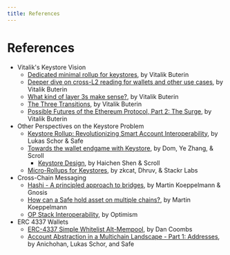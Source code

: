 ```yaml
---
title: References
---
```


# References

* Vitalik's Keystore Vision
  * [Dedicated minimal rollup for keystores](https://notes.ethereum.org/@vbuterin/minimal_keystore_rollup), by Vitalik Buterin
  * [Deeper dive on cross-L2 reading for wallets and other use cases](https://vitalik.eth.limo/general/2023/06/20/deeperdive.html), by Vitalik Buterin
  * [What kind of layer 3s make sense?](https://vitalik.eth.limo/general/2022/09/17/layer_3.html), by Vitalik Buterin
  * [The Three Transitions](https://vitalik.eth.limo/general/2023/06/09/three_transitions.html), by Vitalik Buterin
  * [Possible Futures of the Ethereum Protocol, Part 2: The Surge](https://vitalik.eth.limo/general/2024/10/17/futures2.html), by Vitalik Buterin
* Other Perspectives on the Keystore Problem
  * [Keystore Rollup: Revolutionizing Smart Account Interoperability](https://safe.global/blog/keystore-rollup-smart-account-interoperability), by Lukas Schor & Safe
  * [Towards the wallet endgame with Keystore](https://scroll.io/blog/towards-the-wallet-endgame-with-keystore), by Dom, Ye Zhang, & Scroll
    * [Keystore Design](https://hackmd.io/@haichen/keystore), by Haichen Shen & Scroll
  * [Micro-Rollups for Keystores](https://mirror.xyz/stackrlabs.eth/4kLzcBdvWnvECxOnaGQ8prAqUZEzj4BoDoXqSSXiV6w), by zkcat, Dhruv, & Stackr Labs
* Cross-Chain Messaging
  * [Hashi - A principled approach to bridges](https://ethresear.ch/t/hashi-a-principled-approach-to-bridges/14725), by Martin Koeppelmann & Gnosis
  * [How can a Safe hold asset on multiple chains?](https://forum.safe.global/t/how-can-a-safe-hold-asset-on-multiple-chains/2242), by Martin Koeppelmann
  * [OP Stack Interoperability](https://specs.optimism.io/interop/overview.html), by Optimism
* ERC 4337 Wallets
  * [ERC-4337 Simple Whitelist Alt-Mempool](https://hackmd.io/@dancoombs/BJYRz3h8n), by Dan Coombs
  * [Account Abstraction in a Multichain Landscape - Part 1: Addresses](https://safe.mirror.xyz/4GcGAOFno-suTCjBewiYH4k4yXPDdIukC5woO5Bjc4w), by Anichohan, Lukas Schor, and Safe
